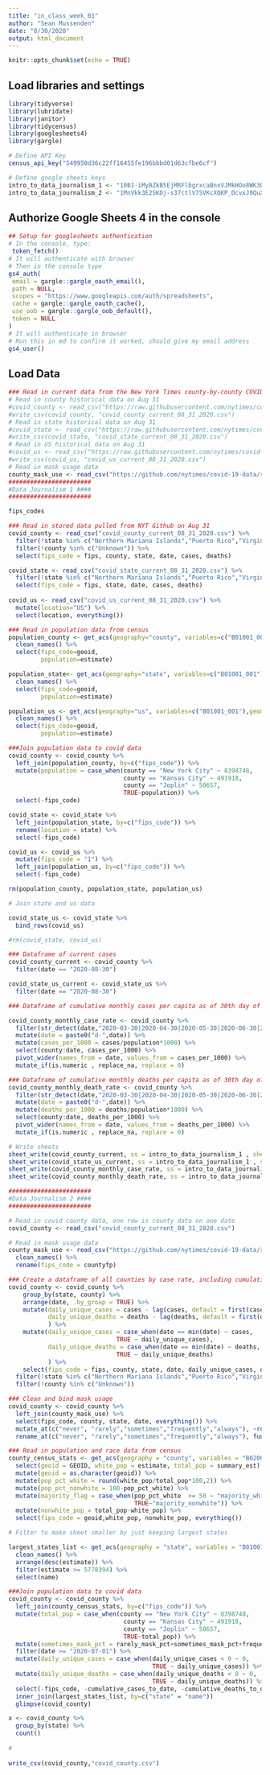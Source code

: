 ```yaml
---
title: "in_class_week_01"
author: "Sean Mussenden"
date: "8/30/2020"
output: html_document
---
```


```r
knitr::opts_chunk$set(echo = TRUE)
```

## Load libraries and settings

```r
library(tidyverse)
library(lubridate)
library(janitor)
library(tidycensus)
library(googlesheets4)
library(gargle)

# Define API Key
census_api_key("549950d36c22ff16455fe196bbbd01d63cfbe6cf")

# Define google sheets keys
intro_to_data_journalism_1 <- "10B1-iMyBZkB5EjMRFlbgrxcaBnxVJMkHOo8WK3Og66Y"
intro_to_data_journalism_2 <- "1MnVkk3E2SKDj-s37ctlV7SVKcXQKP_DcvxJ9QuXbXi8"
```

## Authorize Google Sheets 4 in the console
```r
## Setup for googlesheets authentication
# In the console, type:
 token_fetch()
# It will authenticate with browser
# Then in the console type
gs4_auth(
 email = gargle::gargle_oauth_email(),
 path = NULL,
 scopes = "https://www.googleapis.com/auth/spreadsheets",
 cache = gargle::gargle_oauth_cache(),
 use_oob = gargle::gargle_oob_default(),
 token = NULL
)
# It will authenticate in browser
# Run this in md to confirm it worked, should give my email address
gs4_user()


```

## Load Data

```r
### Read in current data from the New York Times county-by-county COVID tracking from GitHub
# Read in county historical data on Aug 31
#covid_county <- read_csv("https://raw.githubusercontent.com/nytimes/covid-19-data/master/us-counties.csv")
#write_csv(covid_county, "covid_county_current_08_31_2020.csv") 
# Read in state historical data on Aug 31
#covid_state <- read_csv("https://raw.githubusercontent.com/nytimes/covid-19-data/master/us-states.csv")
#write_csv(covid_state, "covid_state_current_08_31_2020.csv") 
# Read in US historical data on Aug 31
#covid_us <- read_csv("https://raw.githubusercontent.com/nytimes/covid-19-data/master/us.csv")
#write_csv(covid_us, "covid_us_current_08_31_2020.csv") 
# Read in mask usage data
county_mask_use <- read_csv("https://github.com/nytimes/covid-19-data/raw/master/mask-use/mask-use-by-county.csv")
#######################
#Data Journalism 1 ####
#######################

fips_codes

### Read in stored data pulled from NYT Github on Aug 31
covid_county <- read_csv("covid_county_current_08_31_2020.csv") %>%
  filter(!state %in% c("Northern Mariana Islands","Puerto Rico","Virgin Islands", "Guam")) %>%
  filter(!county %in% c("Unknown")) %>%
  select(fips_code = fips, county, state, date, cases, deaths)

covid_state <- read_csv("covid_state_current_08_31_2020.csv") %>%
  filter(!state %in% c("Northern Mariana Islands","Puerto Rico","Virgin Islands", "Guam"))  %>%
  select(fips_code = fips, state, date, cases, deaths)
  
covid_us <- read_csv("covid_us_current_08_31_2020.csv") %>%
  mutate(location="US") %>%
  select(location, everything())

### Read in population data from census
population_county <- get_acs(geography="county", variables=c("B01001_001"),geometry = FALSE, year=2018) %>%
  clean_names() %>%
  select(fips_code=geoid,
         population=estimate) 

population_state<- get_acs(geography="state", variables=c("B01001_001"),geometry = FALSE, year=2018) %>%
  clean_names() %>%
  select(fips_code=geoid,
         population=estimate) 

population_us <- get_acs(geography="us", variables=c("B01001_001"),geometry = FALSE, year=2018) %>%
  clean_names() %>%
  select(fips_code=geoid,
         population=estimate) 

###Join population data to covid data
covid_county <- covid_county %>%
  left_join(population_county, by=c("fips_code")) %>%
  mutate(population = case_when(county == "New York City" ~ 8398748,
                                county == "Kansas City" ~ 491918,
                                county == "Joplin" ~ 50657,
                                TRUE~population)) %>%
  select(-fips_code) 

covid_state <- covid_state %>%
  left_join(population_state, by=c("fips_code")) %>%
  rename(location = state) %>%
  select(-fips_code) 

covid_us <- covid_us %>%
  mutate(fips_code = "1") %>%
  left_join(population_us, by=c("fips_code")) %>%
  select(-fips_code) 

rm(population_county, population_state, population_us)

# Join state and us data

covid_state_us <- covid_state %>%
  bind_rows(covid_us)

#rm(covid_state, covid_us)

### Dataframe of current cases 
covid_county_current <- covid_county %>%
  filter(date == "2020-08-30") 

covid_state_us_current <- covid_state_us %>%
  filter(date == "2020-08-30")

### Dataframe of cumulative monthly cases per capita as of 30th day of each month

covid_county_monthly_case_rate <- covid_county %>%
  filter(str_detect(date,"2020-03-30|2020-04-30|2020-05-30|2020-06-30|2020-07-30|2020-08-30")) %>%
  mutate(date = paste0("d-",date)) %>%
  mutate(cases_per_1000 = cases/population*1000) %>%
  select(county:date, cases_per_1000) %>%
  pivot_wider(names_from = date, values_from = cases_per_1000) %>%
  mutate_if(is.numeric , replace_na, replace = 0)

### Dataframe of cumulative monthly deaths per capita as of 30th day of each month
covid_county_monthly_death_rate <- covid_county %>%
  filter(str_detect(date,"2020-03-30|2020-04-30|2020-05-30|2020-06-30|2020-07-30|2020-08-30")) %>%
  mutate(date = paste0("d-",date)) %>%
  mutate(deaths_per_1000 = deaths/population*1000) %>%
  select(county:date, deaths_per_1000) %>%
  pivot_wider(names_from = date, values_from = deaths_per_1000) %>%
  mutate_if(is.numeric , replace_na, replace = 0)

# Write sheets
sheet_write(covid_county_current, ss = intro_to_data_journalism_1 , sheet = "covid_county_current")
sheet_write(covid_state_us_current, ss = intro_to_data_journalism_1 , sheet = "covid_state_us_current")
sheet_write(covid_county_monthly_case_rate, ss = intro_to_data_journalism_1 , sheet = "covid_county_monthly_case_rate")
sheet_write(covid_county_monthly_death_rate, ss = intro_to_data_journalism_1 , sheet = "covid_county_monthly_death_rate")

```

```r
#######################
#Data Journalism 2 ####
#######################

# Read in covid county data, one row is county data on one date
covid_county <- read_csv("covid_county_current_08_31_2020.csv")

# Read in mask usage data
county_mask_use <- read_csv("https://github.com/nytimes/covid-19-data/raw/master/mask-use/mask-use-by-county.csv") %>%
  clean_names() %>%
  rename(fips_code = countyfp)

### Create a dataframe of all counties by case rate, including cumulative data. 
covid_county <- covid_county %>%
    group_by(state, county) %>%
    arrange(date, .by_group = TRUE) %>%
    mutate(daily_unique_cases = cases - lag(cases, default = first(cases)),
           daily_unique_deaths = deaths - lag(deaths, default = first(deaths))
           ) %>%
    mutate(daily_unique_cases = case_when(date == min(date) ~ cases,
                              TRUE ~ daily_unique_cases),
           daily_unique_deaths = case_when(date == min(date) ~ deaths,
                              TRUE ~ daily_unique_deaths)
           ) %>%
    select(fips_code = fips, county, state, date, daily_unique_cases, daily_unique_deaths, cumulative_cases_to_date = cases, cumulative_deaths_to_date = deaths) %>%
  filter(!state %in% c("Northern Mariana Islands","Puerto Rico","Virgin Islands", "Guam")) %>%
  filter(!county %in% c("Unknown"))

### Clean and bind mask usage
covid_county <- covid_county %>%
  left_join(county_mask_use) %>%
  select(fips_code, county, state, date, everything()) %>%
  mutate_at(c("never", "rarely","sometimes","frequently","always"), ~round(.*100,2)) %>%
  rename_at(c("never", "rarely","sometimes","frequently","always"), funs(paste0(.,"_mask_pct")))

### Read in population and race data from census
county_census_stats <- get_acs(geography = "county", variables = "B02001_002", summary_var = "B01001_001", year = 2018) %>%
  select(geoid = GEOID, white_pop = estimate, total_pop = summary_est) %>%
  mutate(geoid = as.character(geoid)) %>%
  mutate(pop_pct_white = round(white_pop/total_pop*100,2)) %>%
  mutate(pop_pct_nonwhite = 100-pop_pct_white) %>%
  mutate(majority_flag = case_when(pop_pct_white  >= 50 ~ "majority_white",
                                   TRUE~"majority_nonwhite")) %>%
  mutate(nonwhite_pop = total_pop-white_pop) %>%
  select(fips_code = geoid,white_pop, nonwhite_pop, everything())

# Filter to make sheet smaller by just keeping largest states

largest_states_list <- get_acs(geography = "state", variables = "B01001_001", year = 2018) %>%
  clean_names() %>%
  arrange(desc(estimate)) %>%
  filter(estimate >= 5778394) %>%
  select(name) 

###Join population data to covid data
covid_county <- covid_county %>%
  left_join(county_census_stats, by=c("fips_code")) %>%
  mutate(total_pop = case_when(county == "New York City" ~ 8398748,
                                county == "Kansas City" ~ 491918,
                                county == "Joplin" ~ 50657,
                                TRUE~total_pop)) %>%
  mutate(sometimes_mask_pct = rarely_mask_pct+sometimes_mask_pct+frequently_mask_pct) %>%
  filter(date >= "2020-07-01") %>%
  mutate(daily_unique_cases = case_when(daily_unique_cases < 0 ~ 0,
                                        TRUE ~ daily_unique_cases)) %>%
  mutate(daily_unique_deaths = case_when(daily_unique_deaths < 0 ~ 0,
                                        TRUE ~ daily_unique_deaths)) %>%
  select(-fips_code, -cumulative_cases_to_date, -cumulative_deaths_to_date, -rarely_mask_pct, -sometimes_mask_pct, -always_mask_pct, -nonwhite_pop, -pop_pct_white, -white_pop, -frequently_mask_pct) %>%
  inner_join(largest_states_list, by=c("state" = "name"))
  glimpse(covid_county)

x <- covid_county %>%
  group_by(state) %>%
  count()
  
#
         
write_csv(covid_county,"covid_county.csv")


```

```r



```
